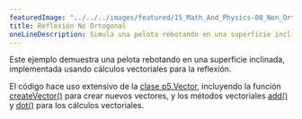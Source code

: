 ```yaml
---
featuredImage: "../../../images/featured/15_Math_And_Physics-00_Non_Orthogonal_Reflection-thumbnail.png"
title: Reflexión No Ortogonal
oneLineDescription: Simula una pelota rebotando en una superficie inclinada.
---
```


Este ejemplo demuestra una pelota rebotando en una superficie inclinada,
implementada usando cálculos vectoriales para la reflexión.

El código hace uso extensivo de la
<a href="https://p5js.org/reference/p5.Vector">clase p5.Vector</a>,
incluyendo la función
<a href="https://p5js.org/reference/p5/createVector">createVector()</a> para crear nuevos vectores,
y los métodos vectoriales
<a href="https://p5js.org/reference/p5.Vector/add">add()</a>
y
<a href="https://p5js.org/reference/p5.Vector/dot">dot()</a>
para los cálculos vectoriales.
